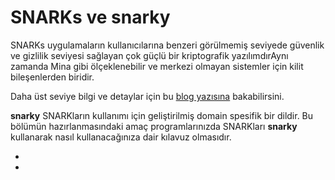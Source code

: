 
# SNARKs ve snarky

SNARKs uygulamaların kullanıcılarına benzeri görülmemiş seviyede güvenlik ve gizlilik seviyesi sağlayan çok güçlü bir kriptografik yazılımdırAynı zamanda Mina gibi ölçeklenebilir ve merkezi olmayan sistemler için kilit bileşenlerden biridir.

Daha üst seviye bilgi ve detaylar için bu [blog yazısına](https://minaprotocol.com/blog/zero-knowledge-proofs-an-intuitive-explanation) bakabilirsini.

**snarky** SNARKların kullanımı için geliştirilmiş domain spesifik bir dildir. Bu bölümün hazırlanmasındaki amaç programlarınızda SNARKları **snarky** kullanarak nasıl kullanacağınıza dair kılavuz olmasıdır.

- <DocLink copy="Snarky ile çalışmaya başlamak" url="/snarks/snarky" />
- <DocLink copy="Hangi yapıyı kullanmalıyım?" url="/snarks/constructions" />
